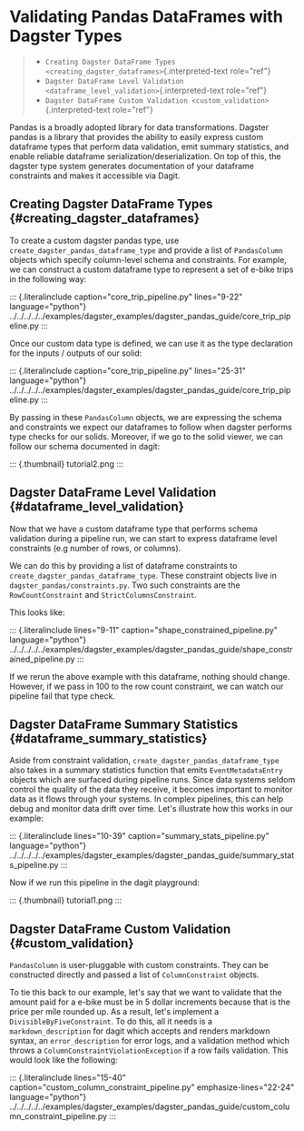 Validating Pandas DataFrames with Dagster Types
===============================================

> -   `Creating Dagster DataFrame Types <creating_dagster_dataframes>`{.interpreted-text
>     role="ref"}
> -   `Dagster DataFrame Level Validation <dataframe_level_validation>`{.interpreted-text
>     role="ref"}
> -   `Dagster DataFrame Custom Validation <custom_validation>`{.interpreted-text
>     role="ref"}

Pandas is a broadly adopted library for data transformations. Dagster
pandas is a library that provides the ability to easily express custom
dataframe types that perform data validation, emit summary statistics,
and enable reliable dataframe serialization/deserialization. On top of
this, the dagster type system generates documentation of your dataframe
constraints and makes it accessible via Dagit.

Creating Dagster DataFrame Types {#creating_dagster_dataframes}
--------------------------------

To create a custom dagster pandas type, use
`create_dagster_pandas_dataframe_type` and provide a list of
`PandasColumn` objects which specify column-level schema and
constraints. For example, we can construct a custom dataframe type to
represent a set of e-bike trips in the following way:

::: {.literalinclude caption="core_trip_pipeline.py" lines="9-22" language="python"}
../../../../../examples/dagster\_examples/dagster\_pandas\_guide/core\_trip\_pipeline.py
:::

Once our custom data type is defined, we can use it as the type
declaration for the inputs / outputs of our solid:

::: {.literalinclude caption="core_trip_pipeline.py" lines="25-31" language="python"}
../../../../../examples/dagster\_examples/dagster\_pandas\_guide/core\_trip\_pipeline.py
:::

By passing in these `PandasColumn` objects, we are expressing the schema
and constraints we expect our dataframes to follow when dagster performs
type checks for our solids. Moreover, if we go to the solid viewer, we
can follow our schema documented in dagit:

::: {.thumbnail}
tutorial2.png
:::

Dagster DataFrame Level Validation {#dataframe_level_validation}
----------------------------------

Now that we have a custom dataframe type that performs schema validation
during a pipeline run, we can start to express dataframe level
constraints (e.g number of rows, or columns).

We can do this by providing a list of dataframe constraints to
`create_dagster_pandas_dataframe_type`. These constraint objects live in
`dagster_pandas/constraints.py`. Two such constraints are the
`RowCountConstraint` and `StrictColumnsConstraint`.

This looks like:

::: {.literalinclude lines="9-11" caption="shape_constrained_pipeline.py" language="python"}
../../../../../examples/dagster\_examples/dagster\_pandas\_guide/shape\_constrained\_pipeline.py
:::

If we rerun the above example with this dataframe, nothing should
change. However, if we pass in 100 to the row count constraint, we can
watch our pipeline fail that type check.

Dagster DataFrame Summary Statistics {#dataframe_summary_statistics}
------------------------------------

Aside from constraint validation, `create_dagster_pandas_dataframe_type`
also takes in a summary statistics function that emits
`EventMetadataEntry` objects which are surfaced during pipeline runs.
Since data systems seldom control the quality of the data they receive,
it becomes important to monitor data as it flows through your systems.
In complex pipelines, this can help debug and monitor data drift over
time. Let\'s illustrate how this works in our example:

::: {.literalinclude lines="10-39" caption="summary_stats_pipeline.py" language="python"}
../../../../../examples/dagster\_examples/dagster\_pandas\_guide/summary\_stats\_pipeline.py
:::

Now if we run this pipeline in the dagit playground:

::: {.thumbnail}
tutorial1.png
:::

Dagster DataFrame Custom Validation {#custom_validation}
-----------------------------------

`PandasColumn` is user-pluggable with custom constraints. They can be
constructed directly and passed a list of `ColumnConstraint` objects.

To tie this back to our example, let\'s say that we want to validate
that the amount paid for a e-bike must be in 5 dollar increments because
that is the price per mile rounded up. As a result, let\'s implement a
`DivisibleByFiveConstraint`. To do this, all it needs is a
`markdown_description` for dagit which accepts and renders markdown
syntax, an `error_description` for error logs, and a validation method
which throws a `ColumnConstraintViolationException` if a row fails
validation. This would look like the following:

::: {.literalinclude lines="15-40" caption="custom_column_constraint_pipeline.py" emphasize-lines="22-24" language="python"}
../../../../../examples/dagster\_examples/dagster\_pandas\_guide/custom\_column\_constraint\_pipeline.py
:::
